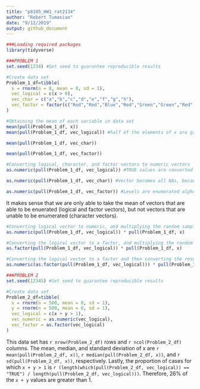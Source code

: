 ```yaml
---
title: "p8105_HW1_rat2134"
author: "Robert Tumasian"
date: "9/12/2019"
output: github_document
---
```


```r
###Loading required packages
library(tidyverse)
```

```r
###PROBLEM 1
set.seed(1234) #Set seed to guarantee reproducible results

#Create data set
Problem_1_df=tibble(
  x = rnorm(n = 8, mean = 0, sd = 1),
  vec_logical = c(x > 0),
  vec_char = c("a","b","c","d","e","f","g","h"),
  vec_factor = factor(c("Red","Red","Blue","Red","Green","Green","Red","Red"))
)

#Obtaining the mean of each variable in data set
mean(pull(Problem_1_df, x)) 
mean(pull(Problem_1_df, vec_logical)) #half of the elements of x are greater than 0 and half are below 0

mean(pull(Problem_1_df, vec_char)) 

mean(pull(Problem_1_df, vec_factor)) 

```

```r
#Converting logical, character, and factor vectors to numeric vectors
as.numeric(pull(Problem_1_df, vec_logical)) #TRUE values are converted to 1s and FALSE values are converted to 0s

as.numeric(pull(Problem_1_df, vec_char)) #Vector becomes all NAs, because character vectors cannot be enumerated

as.numeric(pull(Problem_1_df, vec_factor)) #Levels are enumerated alphabetically ("Blue" = 1, "Green" = 2, and "Red" = 3)

```

It makes sense that we are only able to take the mean of vectors that are able to be enuerated (logical and factor vectors), but not vectors that are unable to be enumerated (character vectors).

```r
#Converting logical vector to numeric, and multiplying the random sample by the result
as.numeric(pull(Problem_1_df, vec_logical)) * pull(Problem_1_df, x)

#Converting the logical vector to a factor, and multiplying the random sample by the result
as.factor(pull(Problem_1_df, vec_logical)) * pull(Problem_1_df, x)

#Converting the logical vector to a factor and then converting the result to numeric, and multiplying the random sample by the result
as.numeric(as.factor(pull(Problem_1_df, vec_logical))) * pull(Problem_1_df, x)

```

```r
###PROBLEM 2
set.seed(12345) #Set seed to guarantee reproducible results

#Create data set
Problem_2_df=tibble(
  x = rnorm(n = 500, mean = 0, sd = 1),
  y = rnorm(n = 500, mean = 0, sd = 1),
  vec_logical = c(x + y > 1),
  vec_numeric = as.numeric(vec_logical),
  vec_factor = as.factor(vec_logical)
)
```

This data set has `r nrow(Problem_2_df)` rows and `r ncol(Problem_2_df)` columns. The mean, median, and standard deviation of x are `r mean(pull(Problem_2_df, x))`, `r median(pull(Problem_2_df, x))`, and `r sd(pull(Problem_2_df, x))`, respectively. Lastly, the proportion of cases for which `x + y > 1` is `r (length(which(pull(Problem_2_df, vec_logical)) == "TRUE") / length(pull(Problem_2_df, vec_logical)))`. Therefore, 26% of the `x + y` values are greater than 1.